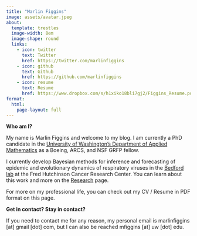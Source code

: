```yaml
---
title: "Marlin Figgins"
image: assets/avatar.jpeg
about:
  template: trestles
  image-width: 8em
  image-shape: round
  links:
    - icon: twitter
      text: Twitter
      href: https://twitter.com/marlinfiggins
    - icon: github
      text: Github
      href: https://github.com/marlinfiggins
    - icon: resume
      text: Resume
      href: https://www.dropbox.com/s/h1xiko18bli7gj2/Figgins_Resume.pdf?dl=0
format:
  html:
    page-layout: full
---
```


**Who am I?**

My name is Marlin Figgins and welcome to my blog. 
I am currently a PhD candidate in the [University of Washington’s Department of Applied Mathematics](https://amath.washington.edu/people/marlin-figgins) as a Boeing, ARCS, and NSF GRFP fellow. 

I currently develop Bayesian methods for inference and forecasting of epidemic and evolutionary dynamics of respiratory viruses in the [Bedford lab](https://bedford.io/) at the Fred Hutchinson Cancer Research Center. You can learn about this work and more on the [Research](research) page.

For more on my professional life, you can check out my CV / Resume in PDF format on this page.

**Get in contact? Stay in contact?**

If you need to contact me for any reason, my personal email is marlinfiggins [at] gmail [dot] com, but I can also be reached mfiggins [at] uw [dot] edu.


<!-- ## Education

**University of Washington, Seattle** | Seattle, WA

PhD in Applied Mathematics | Sep 2020 -- present
M.S in Applied Mathematics | Sep 2020 -- June 2021

**University of Chicago** | Chicago, IL

B.S in Mathematics | Sep 2016 -- Dec 2019 -->
